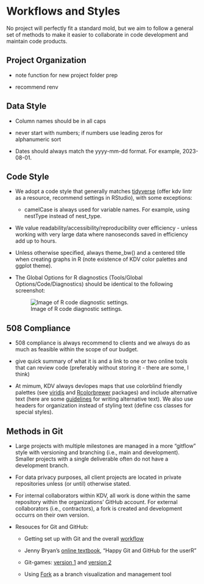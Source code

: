 # Workflows and Styles

No project will perfectly fit a standard mold, but we aim to follow a general set of methods to make it easier to collaborate in code development and maintain code products.

## Project Organization

-   note function for new project folder prep

-   recommend renv

## Data Style

-   Column names should be in all caps

-   never start with numbers; if numbers use leading zeros for alphanumeric sort

-   Dates should always match the yyyy-mm-dd format. For example, 2023-08-01.

## Code Style

-   We adopt a code style that generally matches [tidyverse](https://style.tidyverse.org/index.html) (offer kdv lintr as a resource, recommend settings in RStudio), with some exceptions:

    -   camelCase is always used for variable names. For example, using nestType instead of nest_type.

-   We value readability/accessibility/reproducibility over efficiency - unless working with very large data where nanoseconds saved in efficiency add up to hours.

-   Unless otherwise specified, always theme_bw() and a centered title when creating graphs in R (note existence of KDV color palettes and ggplot theme).

-   The Global Options for R diagnostics (Tools/Global Options/Code/Diagnostics) should be identical to the following screenshot:

    ![Image of R code diagnostic settings.](images/diagnosticSettings.png)

## 508 Compliance

-   508 compliance is always recommend to clients and we always do as much as feasible within the scope of our budget.

-   give quick summary of what it is and a link to one or two online tools that can review code (preferably without storing it - there are some, I think)

-   At mimum, KDV always devlopes maps that use colorblind friendly palettes (see [viridis](https://cran.r-project.org/web/packages/viridis/vignettes/intro-to-viridis.html) and [Rcolorbrewer](https://www.datanovia.com/en/blog/the-a-z-of-rcolorbrewer-palette/) packages) and include alternative text (here are some [guidelines](https://supercooldesign.co.uk/blog/how-to-write-good-alt-text) for writing alternative text). We also use headers for organization instead of styling text (define css classes for special styles).

## Methods in Git

-   Large projects with multiple milestones are managed in a more "gitflow" style with versioning and branching (i.e., main and development). Smaller projects with a single deliverable often do not have a development branch.

-   For data privacy purposes, all client projects are located in private repositories unless (or until) otherwise stated.

-   For internal collaborators within KDV, all work is done within the same repository within the organizations' GitHub account. For external collaborators (i.e., contractors), a fork is created and development occurrs on their own version.

-   Resouces for Git and GitHub:

    -   Getting set up with Git and the overall [workflow](https://www.freecodecamp.org/news/practical-git-and-git-workflows/)

    -   Jenny Bryan's [online textbook](https://happygitwithr.com/), "Happy Git and GitHub for the userR"

    -   Git-games: [version 1](https://github.com/git-game/git-game) and [version 2](https://github.com/git-game/git-game-v2)

    -   Using [Fork](https://git-fork.com/) as a branch visualization and management tool
